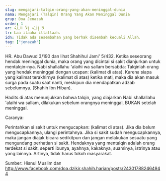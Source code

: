 ```yaml
---
slug: mengajari-talqin-orang-yang-akan-meninggal-dunia
nama: Mengajari (Talqin) Orang Yang Akan Meninggal Dunia
grup: Doa Jenazah
order: 1
ar: لاَ إِلَـٰهَ إِلاَّ اللَّهُ
tr: Laa ilaaha illallaah.
idn: Tidak ada sesembahan yang berhak disembah kecuali Allah.
tag: ["jenazah"]
---
```


HR. Abu Dawud 3/190 dan lihat Shahihul Jami' 5/432.
Ketika seseorang hendak meninggal dunia, maka orang yang dicintai si sakit dianjurkan untuk mentalqin-nya. Nabi shallallahu 'alaihi wa sallam bersabda: Talqinlah orang yang hendak meninggal dengan ucapan: (kalimat di atas). Karena siapa yang kalimat terakhirnya (kalimat di atas) ketika mati, maka dia akan masuk surga pada suatu saat nanti, meskipun dia mendapatkan adzab sebelumnya. (Shahih Ibn Hiban).

Hadits di atas menunjukkan bahwa talqin, yang diajarkan Nabi shallallahu 'alaihi wa sallam, dilakukan sebelum orangnya meninggal, BUKAN setelah meninggal.

Caranya:

Perintahkan si sakit untuk mengucapkan: (kalimat di atas).
Jika dia belum mengucapkannya, ulangi perintahnya.
Jika si sakit sudah mengucapkannya, maka jangan diajak bicara sedikitpun dan jangan melakukan sesuatu yang mengundang perhatian si sakit.
Hendaknya yang mentalqin adalah orang terdekat si sakit, seperti ibunya, ayahnya, kakaknya, suaminya, istrinya atau yang lainnya. Artinya, tidak harus tokoh masyarakat.


Sumber: Hisnul Muslim dan http://www.facebook.com/doa.dzikir.shahih.harian/posts/243017882464944
